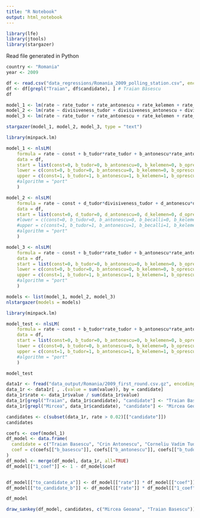 ```yaml
---
title: "R Notebook"
output: html_notebook
---
```


```r
library(lfe)
library(jtools)
library(stargazer)
```


Read file generated in Python
```r
country <- "Romania"
year <- 2009

df <- read.csv("data_regressions/Romania_2009_polling_station.csv", encoding="iso8859_16")
df <- df[grepl("Traian", df$candidate), ] # Traian Băsescu
df
```

```r
model_1 <- lm(rate ~ rate_tudor + rate_antonescu + rate_kelemen + rate_oprescu + rate_basescu, data = df)
model_2 <- lm(rate ~ divisiveness_tudor + divisiveness_antonescu + divisiveness_kelemen + divisiveness_oprescu + divisiveness_basescu, data = df)
model_3 <- lm(rate ~ rate_tudor + rate_antonescu + rate_kelemen + rate_oprescu + rate_basescu + divisiveness_tudor + divisiveness_antonescu + divisiveness_kelemen + divisiveness_oprescu + divisiveness_basescu, data = df)

stargazer(model_1, model_2, model_3, type = "text")


```

```r

library(minpack.lm)

model_1 <- nlsLM(
    formula = rate ~ const + b_tudor*rate_tudor + b_antonescu*rate_antonescu + b_kelemen*rate_kelemen + b_oprescu*rate_oprescu + b_basescu*rate_basescu,
    data = df, 
    start = list(const=0, b_tudor=0, b_antonescu=0, b_kelemen=0, b_oprescu=0, b_basescu=0),
    lower = c(const=0, b_tudor=0, b_antonescu=0, b_kelemen=0, b_oprescu=0, b_basescu=0),
    upper = c(const=1, b_tudor=1, b_antonescu=1, b_kelemen=1, b_oprescu=1, b_basescu=1),
    #algorithm = "port"
    )

model_2 <- nlsLM(
    formula = rate ~ const + d_tudor*divisiveness_tudor + d_antonescu*divisiveness_antonescu + d_kelemen*divisiveness_kelemen + d_oprescu*divisiveness_oprescu + d_basescu*divisiveness_basescu,
    data = df, 
    start = list(const=0, d_tudor=0, d_antonescu=0, d_kelemen=0, d_oprescu=0, d_basescu=0),
    #lower = c(const=0, b_tudor=0, b_antonescu=0, b_becalli=0, b_kelemen=0, b_oprescu=0, b_basescu=0),
    #upper = c(const=1, b_tudor=1, b_antonescu=1, b_becalli=1, b_kelemen=1, b_oprescu=1, b_basescu=1),
    #algorithm = "port"
    )

model_3 <- nlsLM(
    formula = rate ~ const + b_tudor*rate_tudor + b_antonescu*rate_antonescu + b_kelemen*rate_kelemen + b_oprescu*rate_oprescu + b_basescu*rate_basescu + d_tudor*divisiveness_tudor + d_antonescu*divisiveness_antonescu + d_kelemen*divisiveness_kelemen + d_oprescu*divisiveness_oprescu + d_basescu*divisiveness_basescu,
    data = df, 
    start = list(const=0, b_tudor=0, b_antonescu=0, b_kelemen=0, b_oprescu=0, b_basescu=0, d_tudor=0, d_antonescu=0, d_kelemen=0, d_oprescu=0, d_basescu=0),
    lower = c(const=0, b_tudor=0, b_antonescu=0, b_kelemen=0, b_oprescu=0, b_basescu=0, d_tudor=-Inf, d_antonescu=-Inf, d_kelemen=-Inf, d_oprescu=-Inf, d_basescu=-Inf),
    upper = c(const=1, b_tudor=1, b_antonescu=1, b_kelemen=1, b_oprescu=1, b_basescu=1, d_tudor=Inf, d_antonescu=Inf, d_kelemen=Inf, d_oprescu=Inf, d_basescu=Inf),
    #algorithm = "port"
    )

models <- list(model_1, model_2, model_3)
nlstargazer(models = models)
```
```r

library(minpack.lm)

model_test <- nlsLM(
    formula = rate ~ const + b_tudor*rate_tudor + b_antonescu*rate_antonescu + b_kelemen*rate_kelemen + b_oprescu*rate_oprescu + b_basescu*rate_basescu + d_tudor*divisiveness_tudor*rate_tudor + d_antonescu*divisiveness_antonescu*rate_antonescu + d_kelemen*divisiveness_kelemen*rate_kelemen + d_oprescu*divisiveness_oprescu*rate_oprescu + d_basescu*divisiveness_basescu*rate_basescu,
    data = df, 
    start = list(const=0, b_tudor=0, b_antonescu=0, b_kelemen=0, b_oprescu=0, b_basescu=0, d_tudor=0, d_antonescu=0, d_kelemen=0, d_oprescu=0, d_basescu=0),
    lower = c(const=0, b_tudor=0, b_antonescu=0, b_kelemen=0, b_oprescu=0, b_basescu=0, d_tudor=-Inf, d_antonescu=-Inf, d_kelemen=-Inf, d_oprescu=-Inf, d_basescu=-Inf),
    upper = c(const=1, b_tudor=1, b_antonescu=1, b_kelemen=1, b_oprescu=1, b_basescu=1, d_tudor=Inf, d_antonescu=Inf, d_kelemen=Inf, d_oprescu=Inf, d_basescu=Inf),
    #algorithm = "port"
    )

model_test
```
```r
data1r <- fread("data_output/Romania/2009_first_round.csv.gz", encoding="UTF-8")
data_1r <- data1r[ , .(value = sum(value)), by = candidate]
data_1r$rate <- data_1r$value / sum(data_1r$value)
data_1r[grepl("Traian", data_1r$candidate), "candidate"] <- "Traian Basescu"
data_1r[grepl("Mircea", data_1r$candidate), "candidate"] <- "Mircea Geoana"

candidates <- c(subset(data_1r, rate > 0.02)[["candidate"]])
candidates
```



```r
coefs <- coef(model_1)
df_model <- data.frame(
  candidate = c("Traian Basescu", "Crin Antonescu", "Corneliu Vadim Tudor", "Sorin Oprescu", "Hunor Kelemen"),
  coef = c(coefs[["b_basescu"]], coefs[["b_antonescu"]], coefs[["b_tudor"]], coefs[["b_oprescu"]], coefs[["b_kelemen"]])
)
df_model <- merge(df_model, data_1r, all=TRUE)
df_model[["1_coef"]] <- 1 - df_model$coef


df_model[["to_candidate_a"]] <- df_model[["rate"]] * df_model[["coef"]]
df_model[["to_candidate_b"]] <- df_model[["rate"]] * df_model[["1_coef"]]

df_model
```

```r
draw_sankey(df_model, candidates, c("Mircea Geoana", "Traian Basescu"))

```

